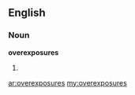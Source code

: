 ==English==

===Noun===
'''overexposures'''

# {{plural of|[[overexposure]]}}

[[ar:overexposures]]
[[my:overexposures]]